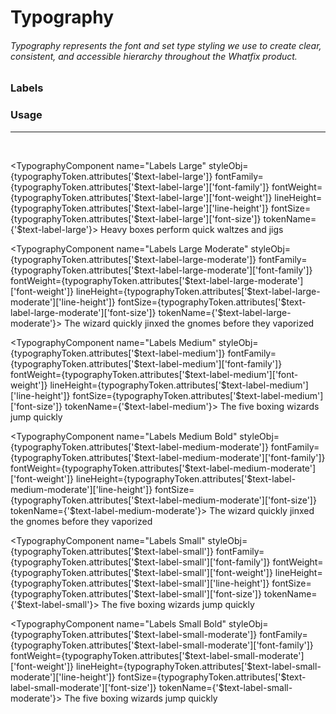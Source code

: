 

<Meta title="Foundations/Typography/Labels" />


# Typography
###### Typography represents the font and set type styling we use to create clear, consistent, and accessible hierarchy throughout the Whatfix product.
### Labels
### Usage
---
<br/>

<TypographyComponent 
  name="Labels Large"
  styleObj={typographyToken.attributes['$text-label-large']}
  fontFamily={typographyToken.attributes['$text-label-large']['font-family']}
  fontWeight={typographyToken.attributes['$text-label-large']['font-weight']}
  lineHeight={typographyToken.attributes['$text-label-large']['line-height']}
  fontSize={typographyToken.attributes['$text-label-large']['font-size']}
  tokenName={'$text-label-large'}>
Heavy boxes perform quick waltzes and jigs
</TypographyComponent> 

<TypographyComponent 
  name="Labels Large Moderate"
  styleObj={typographyToken.attributes['$text-label-large-moderate']}
  fontFamily={typographyToken.attributes['$text-label-large-moderate']['font-family']}
  fontWeight={typographyToken.attributes['$text-label-large-moderate']['font-weight']}
  lineHeight={typographyToken.attributes['$text-label-large-moderate']['line-height']}
  fontSize={typographyToken.attributes['$text-label-large-moderate']['font-size']}
  tokenName={'$text-label-large-moderate'}>
The wizard quickly jinxed the gnomes before they vaporized
</TypographyComponent> 

<TypographyComponent 
  name="Labels Medium"
  styleObj={typographyToken.attributes['$text-label-medium']}
  fontFamily={typographyToken.attributes['$text-label-medium']['font-family']}
  fontWeight={typographyToken.attributes['$text-label-medium']['font-weight']}
  lineHeight={typographyToken.attributes['$text-label-medium']['line-height']}
  fontSize={typographyToken.attributes['$text-label-medium']['font-size']}
  tokenName={'$text-label-medium'}>
The five boxing wizards jump quickly
</TypographyComponent> 

<TypographyComponent 
  name="Labels Medium Bold"
  styleObj={typographyToken.attributes['$text-label-medium-moderate']}
  fontFamily={typographyToken.attributes['$text-label-medium-moderate']['font-family']}
  fontWeight={typographyToken.attributes['$text-label-medium-moderate']['font-weight']}
  lineHeight={typographyToken.attributes['$text-label-medium-moderate']['line-height']}
  fontSize={typographyToken.attributes['$text-label-medium-moderate']['font-size']}
  tokenName={'$text-label-medium-moderate'}>
The wizard quickly jinxed the gnomes before they vaporized
</TypographyComponent> 

<TypographyComponent 
  name="Labels Small"
  styleObj={typographyToken.attributes['$text-label-small']}
  fontFamily={typographyToken.attributes['$text-label-small']['font-family']}
  fontWeight={typographyToken.attributes['$text-label-small']['font-weight']}
  lineHeight={typographyToken.attributes['$text-label-small']['line-height']}
  fontSize={typographyToken.attributes['$text-label-small']['font-size']}
  tokenName={'$text-label-small'}>
The five boxing wizards jump quickly
</TypographyComponent> 

<TypographyComponent 
  name="Labels Small Bold"
  styleObj={typographyToken.attributes['$text-label-small-moderate']}
  fontFamily={typographyToken.attributes['$text-label-small-moderate']['font-family']}
  fontWeight={typographyToken.attributes['$text-label-small-moderate']['font-weight']}
  lineHeight={typographyToken.attributes['$text-label-small-moderate']['line-height']}
  fontSize={typographyToken.attributes['$text-label-small-moderate']['font-size']}
  tokenName={'$text-label-small-moderate'}>
The five boxing wizards jump quickly
</TypographyComponent> 
